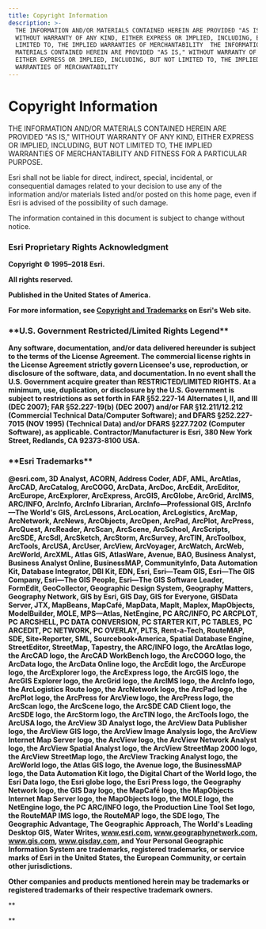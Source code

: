 ```yaml
---
title: Copyright Information
description: >-
  THE INFORMATION AND/OR MATERIALS CONTAINED HEREIN ARE PROVIDED "AS IS,"
  WITHOUT WARRANTY OF ANY KIND, EITHER EXPRESS OR IMPLIED, INCLUDING, BUT NOT
  LIMITED TO, THE IMPLIED WARRANTIES OF MERCHANTABILITY  THE INFORMATION AND/OR
  MATERIALS CONTAINED HEREIN ARE PROVIDED "AS IS," WITHOUT WARRANTY OF ANY KIND,
  EITHER EXPRESS OR IMPLIED, INCLUDING, BUT NOT LIMITED TO, THE IMPLIED
  WARRANTIES OF MERCHANTABILITY
---
```


# Copyright Information

THE INFORMATION AND/OR MATERIALS CONTAINED HEREIN ARE PROVIDED "AS IS," WITHOUT WARRANTY OF ANY KIND, EITHER EXPRESS OR IMPLIED, INCLUDING, BUT NOT LIMITED TO, THE IMPLIED WARRANTIES OF MERCHANTABILITY AND FITNESS FOR A PARTICULAR PURPOSE.

Esri shall not be liable for direct, indirect, special, incidental, or consequential damages related to your decision to use any of the information and/or materials listed and/or posted on this home page, even if Esri is advised of the possibility of such damage.

The information contained in this document is subject to change without notice.

### Esri Proprietary Rights Acknowledgment

**Copyright © 1995–2018 Esri.**

**All rights reserved.**

**Published in the United States of America.**

**For more information, see [Copyright and Trademarks](http://www.esri.com/legal/copyright-trademarks.html) on Esri's Web site.**

### \***\*U.S. Government Restricted/Limited Rights Legend\*\***

**Any software, documentation, and/or data delivered hereunder is subject to the terms of the License Agreement. The commercial license rights in the License Agreement strictly govern Licensee's use, reproduction, or disclosure of the software, data, and documentation. In no event shall the U.S. Government acquire greater than RESTRICTED/LIMITED RIGHTS. At a minimum, use, duplication, or disclosure by the U.S. Government is subject to restrictions as set forth in FAR §52.227-14 Alternates I, II, and III (DEC 2007); FAR §52.227-19(b) (DEC 2007) and/or FAR §12.211/12.212 (Commercial Technical Data/Computer Software); and DFARS §252.227-7015 (NOV 1995) (Technical Data) and/or DFARS §227.7202 (Computer Software), as applicable. Contractor/Manufacturer is Esri, 380 New York Street, Redlands, CA 92373-8100 USA.**

### \***\*Esri Trademarks\*\***

**@esri.com, 3D Analyst, ACORN, Address Coder, ADF, AML, ArcAtlas, ArcCAD, ArcCatalog, ArcCOGO, ArcData, ArcDoc, ArcEdit, ArcEditor, ArcEurope, ArcExplorer, ArcExpress, ArcGIS, ArcGlobe, ArcGrid, ArcIMS, ARC/INFO, ArcInfo, ArcInfo Librarian, ArcInfo—Professional GIS, ArcInfo—The World's GIS, ArcLessons, ArcLocation, ArcLogistics, ArcMap, ArcNetwork, ArcNews, ArcObjects, ArcOpen, ArcPad, ArcPlot, ArcPress, ArcQuest, ArcReader, ArcScan, ArcScene, ArcSchool, ArcScripts, ArcSDE, ArcSdl, ArcSketch, ArcStorm, ArcSurvey, ArcTIN, ArcToolbox, ArcTools, ArcUSA, ArcUser, ArcView, ArcVoyager, ArcWatch, ArcWeb, ArcWorld, ArcXML, Atlas GIS, AtlasWare, Avenue, BAO, Business Analyst, Business Analyst Online, BusinessMAP, CommunityInfo, Data Automation Kit, Database Integrator, DBI Kit, EDN, Esri, Esri—Team GIS, Esri—The GIS Company, Esri—The GIS People, Esri—The GIS Software Leader, FormEdit, GeoCollector, Geographic Design System, Geography Matters, Geography Network, GIS by Esri, GIS Day, GIS for Everyone, GISData Server, JTX, MapBeans, MapCafé, MapData, MapIt, Maplex, MapObjects, ModelBuilder, MOLE, MPS—Atlas, NetEngine, PC ARC/INFO, PC ARCPLOT, PC ARCSHELL, PC DATA CONVERSION, PC STARTER KIT, PC TABLES, PC ARCEDIT, PC NETWORK, PC OVERLAY, PLTS, Rent-a-Tech, RouteMAP, SDE, Site•Reporter, SML, Sourcebook•America, Spatial Database Engine, StreetEditor, StreetMap, Tapestry, the ARC/INFO logo, the ArcAtlas logo, the ArcCAD logo, the ArcCAD WorkBench logo, the ArcCOGO logo, the ArcData logo, the ArcData Online logo, the ArcEdit logo, the ArcEurope logo, the ArcExplorer logo, the ArcExpress logo, the ArcGIS logo, the ArcGIS Explorer logo, the ArcGrid logo, the ArcIMS logo, the ArcInfo logo, the ArcLogistics Route logo, the ArcNetwork logo, the ArcPad logo, the ArcPlot logo, the ArcPress for ArcView logo, the ArcPress logo, the ArcScan logo, the ArcScene logo, the ArcSDE CAD Client logo, the ArcSDE logo, the ArcStorm logo, the ArcTIN logo, the ArcTools logo, the ArcUSA logo, the ArcView 3D Analyst logo, the ArcView Data Publisher logo, the ArcView GIS logo, the ArcView Image Analysis logo, the ArcView Internet Map Server logo, the ArcView logo, the ArcView Network Analyst logo, the ArcView Spatial Analyst logo, the ArcView StreetMap 2000 logo, the ArcView StreetMap logo, the ArcView Tracking Analyst logo, the ArcWorld logo, the Atlas GIS logo, the Avenue logo, the BusinessMAP logo, the Data Automation Kit logo, the Digital Chart of the World logo, the Esri Data logo, the Esri globe logo, the Esri Press logo, the Geography Network logo, the GIS Day logo, the MapCafé logo, the MapObjects Internet Map Server logo, the MapObjects logo, the MOLE logo, the NetEngine logo, the PC ARC/INFO logo, the Production Line Tool Set logo, the RouteMAP IMS logo, the RouteMAP logo, the SDE logo, The Geographic Advantage, The Geographic Approach, The World's Leading Desktop GIS, Water Writes, www.esri.com, www.geographynetwork.com, www.gis.com, www.gisday.com, and Your Personal Geographic Information System are trademarks, registered trademarks, or service marks of Esri in the United States, the European Community, or certain other jurisdictions.**

**Other companies and products mentioned herein may be trademarks or registered trademarks of their respective trademark owners.**

\*\*  

\*\*
